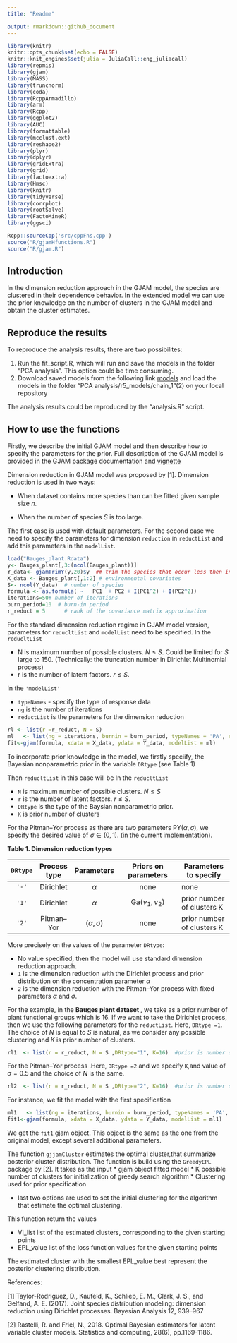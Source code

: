 ```yaml
---
title: "Readme"

output: rmarkdown::github_document
---
```


```r
library(knitr)
knitr::opts_chunk$set(echo = FALSE)
knitr::knit_engines$set(julia = JuliaCall::eng_juliacall)
library(repmis)
library(gjam)
library(MASS)
library(truncnorm)
library(coda)
library(RcppArmadillo)
library(arm)
library(Rcpp)
library(ggplot2)
library(AUC)
library(formattable)
library(mcclust.ext)
library(reshape2)
library(plyr)
library(dplyr)
library(gridExtra)
library(grid)
library(factoextra)
library(Hmsc)
library(knitr)
library(tidyverse)
library(corrplot)
library(rootSolve)
library(FactoMineR)
library(ggsci)

Rcpp::sourceCpp('src/cppFns.cpp')
source("R/gjamHfunctions.R")
source("R/gjam.R")

```

## Introduction

In the dimension reduction approach in the GJAM model, the species are clustered in their dependence behavior.
In the extended model we can use the prior knowledge on the number of clusters in the GJAM model and obtain the cluster estimates.

## Reproduce the results 

To reproduce the analysis results, there are two possibilites:

1. Run the fit_script.R, which will run and save the models in the folder "PCA analysis". This option could be time consuming.
2. Download saved models from the following link [models](https://drive.google.com/drive/folders/1ck84t8Lc4oDFFET8S9TVwcM6yYusN85l?usp=sharing)
and load the models in the folder "PCA analysis/r5_models/chain_1"(2) on your local repository

The analysis results could be reproduced by the "analysis.R" script.  


## How to use the functions

Firstly, we describe the initial GJAM model and then describe how to specify the parameters for the prior. Full description of the GJAM model is provided in the GJAM package documentation and [vignette](https://cran.r-project.org/web/packages/gjam/vignettes/gjamVignette.html)

Dimension reduction in GJAM model was proposed by \[1\]. 
Dimension reduction is used in two ways:

* When dataset contains more species than can be fitted given sample size $n$.\

* When the number of species $S$ is too large.\

The first case is used with default parameters. For the second case we need to specify the parameters for dimension `reduction` in `reductList` and 
add this parameters in the `modelList`. 


```r
load("Bauges_plant.Rdata")
y<- Bauges_plant[,3:(ncol(Bauges_plant))]
Y_data<- gjamTrimY(y,20)$y  ## trim the species that occur less then in 20 cites
X_data <- Bauges_plant[,1:2] # environmental covariates
S<- ncol(Y_data)  # number of species
formula <- as.formula( ~   PC1  + PC2 + I(PC1^2) + I(PC2^2))
iterations=50# number of iterations
burn_period=10  # burn-in period
r_reduct = 5      # rank of the covariance matrix approximation
```


For the standard dimension reduction regime in GJAM model version, parameters for `reducltList` and  `modelList` need to be specified.
In the `reducltList`

 * N is maximum number of possible clusters. $N \leq S$. Could be limited for $S$ large to 150. (Technically: the truncation number in Dirichlet Multinomial process)  
 * r is the number of latent factors. $r \leq S$.   

In the `'modelList'`

 * `typeNames` - specify the type of response data  
 * `ng` is the number of iterations  
 * `reductList` is the parameters for the dimension reduction  

```r
rl <- list(r =r_reduct, N = S)
ml   <- list(ng = iterations, burnin = burn_period, typeNames = 'PA', reductList = rl,PREDICTX = F)
fit<-gjam(formula, xdata = X_data, ydata = Y_data, modelList = ml)
```

To incorporate prior knowledge in the model, we firstly speciify, the Bayesian nonparametric prior in the variable `DRtype` (see Table 1)

Then `reducltList` in this case will be
In the `reducltList`

 * `N` is maximum number of possible clusters. $N \leq S$
 * `r` is the number of latent factors. $r \leq S$. 
 * `DRtype` is the type of the Baysian nonparametric prior.
 * `K` is prior number of clusters

For the Pitman--Yor process as there are two parameters PY(*α*, *σ*), we specify the desired value of *σ* ∈ (0, 1). (in the current implementation).

**Table 1. Dimension reduction types**

| `DRtype` | Process type | Parameters |         Priors on parameters         | Parameters to specify      |
|:--------:|:------------:|:----------:|:------------------------------------:|----------------------------|
|   `'-'`  |   Dirichlet  |     *α*    |                 none                 | none                       |
|   `'1'`  |   Dirichlet  |     *α*    | Ga(*ν*<sub>1</sub>, *ν*<sub>2</sub>) | prior number of clusters K |
|   `'2'`  |  Pitman--Yor | (*α*, *σ*) |                 none                 | prior number of clusters K |

More precisely on the values of the parameter `DRtype`:

-   No value specified, then the model will use standard dimension reduction approach.
-   `1` is the dimension reduction with the Dirichlet process and prior distribution on the concentration parameter *α*
-   `2` is the dimension reduction with the Pitman--Yor process with fixed parameters *α* and *σ*.

For the example, in the **Bauges plant dataset ** , we take as a prior number of plant functional groups which is 16. If we want to take the Dirichlet process, then we use the following parameters for the `reductList`. Here, `DRtype =1`. The choice of *N* is equal to *S* is natural, as we consider any possible clustering and *K* is prior number of clusters.

``` r
rl1  <- list(r = r_reduct, N = S ,DRtype="1", K=16)  #prior is number of plant functional groups
```

For the Pitman--Yor process .Here, `DRtype =2` and we specify `K`,and value of *σ* = 0.5 and the choice of *N* is the same.

``` r
rl2  <- list(r = r_reduct, N = S ,DRtype="2", K=16)  #prior is number of plant functional groups
```

For instance, we fit the model with the first specification

``` r
ml1   <- list(ng = iterations, burnin = burn_period, typeNames = 'PA', reductList = rl1,PREDICTX = F)
fit1<-gjam(formula, xdata = X_data, ydata = Y_data, modelList = ml1)
```

We get the `fit1` gjam object. This object is the same as the one from the original model, except several additional parameters.

The function `gjjamCluster` estimates the optimal cluster,that summarize posterior cluster distribution. The function is build using the `GreedyEPL` package by \[2\]. It takes as the input \* gjam object fitted model \* K possible number of clusters for initialization of greedy search algorithm
\* Clustering used for prior specification

-   last two options are used to set the initial clustering for the algorithm that estimate the optimal clustering.

This function return the values

-   VI\_list list of the estimated clusters, corresponding to the given starting points
-   EPL\_value list of the loss function values for the given starting points

The estimated cluster with the smallest EPL\_value best represent the posterior clustering distribution.

References:

[1] Taylor-Rodriguez, D., Kaufeld, K., Schliep, E. M., Clark, J. S., and Gelfand, A. E. (2017). Joint
species distribution modeling: dimension reduction using Dirichlet processes. Bayesian Analysis 12,  939–967

[2] Rastelli, R. and Friel, N., 2018. Optimal Bayesian estimators for latent variable cluster models.
Statistics and computing, 28(6), pp.1169-1186.
